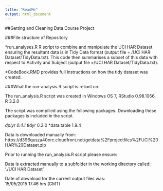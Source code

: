 ```yaml
---
title: "ReadMe"
output: html_document
---
```


##Getting and Cleaning Data Course Project


###File structure of Repository

*run_analyses.R  R script to combine and manipulate the UCI HAR Dataset 
ensuring the resultant data is in Tidy Data format (output file =  /UCI HAR Dataset/TidyData.txt). This code then summarises a subset of this data with respect to Activity and Subject (output file =/UCI HAR Dataset/TidyData.txt).

*CodeBook.RMD provides full instructions on how the tidy dataset was
created.

###What the run-analysis.R script is reliant on.

The run_analysis.R script was created in Windows OS 7, RStudio 0.98.1056, R 3.2.0 

The script was compilied using the following packages.  Downloading these packages is included in the script.

*dplyr 0.4.1
*tidyr 0.2.0
*data.table 1.9.4  

Data is downloaded manually from:
https://d396qusza40orc.cloudfront.net/getdata%2Fprojectfiles%2FUCI%20HAR%20Dataset.zip

Prior to running the run_analysis.R script please ensure:

Data is extracted manually to a subfolder in the working directory called:
 './UCI HAR Dataset' 
 
Date of download for the current output files was:  
15/05/2015 17.46 hrs (GMT)
